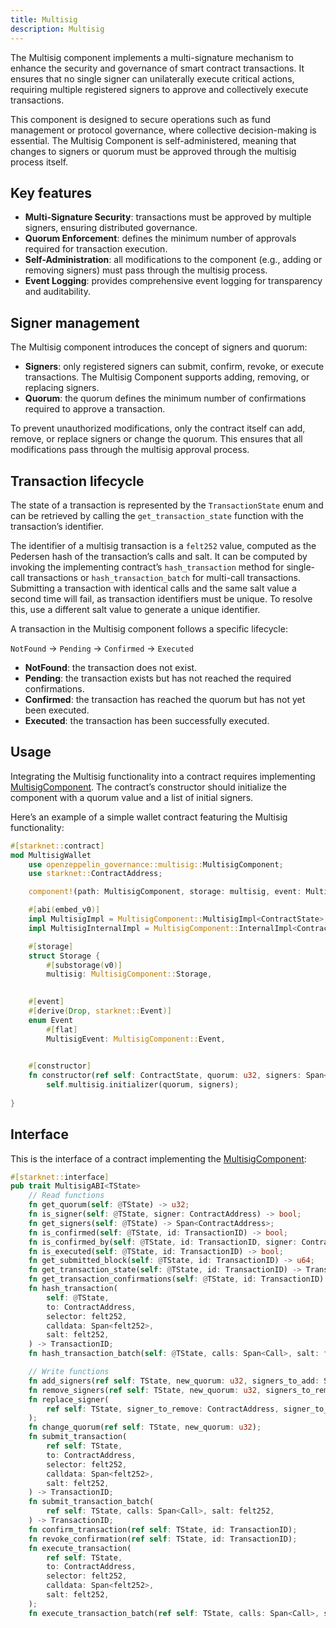 ```yaml
---
title: Multisig
description: Multisig
---
```


The Multisig component implements a multi-signature mechanism to enhance the security and 
governance of smart contract transactions. It ensures that no single signer can unilaterally 
execute critical actions, requiring multiple registered signers to approve and collectively 
execute transactions.

This component is designed to secure operations such as fund management or protocol governance, 
where collective decision-making is essential. The Multisig Component is self-administered, 
meaning that changes to signers or quorum must be approved through the multisig process itself.

## Key features

* **Multi-Signature Security**: transactions must be approved by multiple signers, ensuring 
distributed governance.
* **Quorum Enforcement**: defines the minimum number of approvals required for transaction execution.
* **Self-Administration**: all modifications to the component (e.g., adding or removing signers) 
must pass through the multisig process.
* **Event Logging**: provides comprehensive event logging for transparency and auditability.

## Signer management

The Multisig component introduces the concept of signers and quorum:

* **Signers**: only registered signers can submit, confirm, revoke, or execute transactions. The Multisig 
Component supports adding, removing, or replacing signers.
* **Quorum**: the quorum defines the minimum number of confirmations required to approve a transaction. 

<Callout>
To prevent unauthorized modifications, only the contract itself can add, remove, or replace signers or change the quorum. 
</Callout>
This ensures that all modifications pass through the multisig approval process.

## Transaction lifecycle

The state of a transaction is represented by the `TransactionState` enum and can be retrieved 
by calling the `get_transaction_state` function with the transaction’s identifier.

The identifier of a multisig transaction is a `felt252` value, computed as the Pedersen hash 
of the transaction’s calls and salt. It can be computed by invoking the implementing contract’s 
`hash_transaction` method for single-call transactions or `hash_transaction_batch` for multi-call 
transactions. Submitting a transaction with identical calls and the same salt value a second time 
will fail, as transaction identifiers must be unique. To resolve this, use a different salt value 
to generate a unique identifier.

A transaction in the Multisig component follows a specific lifecycle:

`NotFound` → `Pending` → `Confirmed` → `Executed`

* **NotFound**: the transaction does not exist.
* **Pending**: the transaction exists but has not reached the required confirmations.
* **Confirmed**: the transaction has reached the quorum but has not yet been executed.
* **Executed**: the transaction has been successfully executed.

## Usage

Integrating the Multisig functionality into a contract requires implementing [MultisigComponent](api/governance.mdx#MultisigComponent).
The contract’s constructor should initialize the component with a quorum value and a list of initial signers.

Here’s an example of a simple wallet contract featuring the Multisig functionality:

```rust
#[starknet::contract]
mod MultisigWallet 
    use openzeppelin_governance::multisig::MultisigComponent;
    use starknet::ContractAddress;

    component!(path: MultisigComponent, storage: multisig, event: MultisigEvent);

    #[abi(embed_v0)]
    impl MultisigImpl = MultisigComponent::MultisigImpl<ContractState>;
    impl MultisigInternalImpl = MultisigComponent::InternalImpl<ContractState>;

    #[storage]
    struct Storage {
        #[substorage(v0)]
        multisig: MultisigComponent::Storage,
    

    #[event]
    #[derive(Drop, starknet::Event)]
    enum Event 
        #[flat]
        MultisigEvent: MultisigComponent::Event,
    

    #[constructor]
    fn constructor(ref self: ContractState, quorum: u32, signers: Span<ContractAddress>) 
        self.multisig.initializer(quorum, signers);
    
}
```

## Interface

This is the interface of a contract implementing the [MultisigComponent](api/governance.mdx#MultisigComponent):

```rust
#[starknet::interface]
pub trait MultisigABI<TState> 
    // Read functions
    fn get_quorum(self: @TState) -> u32;
    fn is_signer(self: @TState, signer: ContractAddress) -> bool;
    fn get_signers(self: @TState) -> Span<ContractAddress>;
    fn is_confirmed(self: @TState, id: TransactionID) -> bool;
    fn is_confirmed_by(self: @TState, id: TransactionID, signer: ContractAddress) -> bool;
    fn is_executed(self: @TState, id: TransactionID) -> bool;
    fn get_submitted_block(self: @TState, id: TransactionID) -> u64;
    fn get_transaction_state(self: @TState, id: TransactionID) -> TransactionState;
    fn get_transaction_confirmations(self: @TState, id: TransactionID) -> u32;
    fn hash_transaction(
        self: @TState,
        to: ContractAddress,
        selector: felt252,
        calldata: Span<felt252>,
        salt: felt252,
    ) -> TransactionID;
    fn hash_transaction_batch(self: @TState, calls: Span<Call>, salt: felt252) -> TransactionID;

    // Write functions
    fn add_signers(ref self: TState, new_quorum: u32, signers_to_add: Span<ContractAddress>);
    fn remove_signers(ref self: TState, new_quorum: u32, signers_to_remove: Span<ContractAddress>);
    fn replace_signer(
        ref self: TState, signer_to_remove: ContractAddress, signer_to_add: ContractAddress,
    );
    fn change_quorum(ref self: TState, new_quorum: u32);
    fn submit_transaction(
        ref self: TState,
        to: ContractAddress,
        selector: felt252,
        calldata: Span<felt252>,
        salt: felt252,
    ) -> TransactionID;
    fn submit_transaction_batch(
        ref self: TState, calls: Span<Call>, salt: felt252,
    ) -> TransactionID;
    fn confirm_transaction(ref self: TState, id: TransactionID);
    fn revoke_confirmation(ref self: TState, id: TransactionID);
    fn execute_transaction(
        ref self: TState,
        to: ContractAddress,
        selector: felt252,
        calldata: Span<felt252>,
        salt: felt252,
    );
    fn execute_transaction_batch(ref self: TState, calls: Span<Call>, salt: felt252);

```
